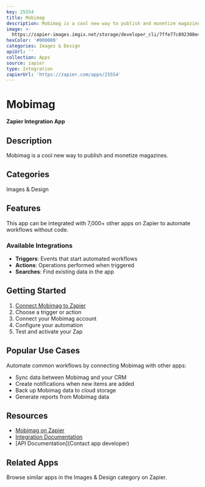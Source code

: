 ```yaml
---
key: 25554
title: Mobimag
description: Mobimag is a cool new way to publish and monetize magazines.
image: >-
  https://zapier-images.imgix.net/storage/developer_cli/7ffe77c892308e45ab4d15a58d410f49.png?auto=format%2Ccompress&ixlib=python-3.0.0&q=50
hexColor: '#000000'
categories: Images & Design
apiUrl: ''
collection: Apps
source: zapier
type: Integration
zapierUrl: 'https://zapier.com/apps/25554'
---
```

# Mobimag

**Zapier Integration App**

## Description

Mobimag is a cool new way to publish and monetize magazines.

## Categories

Images & Design

## Features

This app can be integrated with 7,000+ other apps on Zapier to automate workflows without code.

### Available Integrations

- **Triggers**: Events that start automated workflows
- **Actions**: Operations performed when triggered
- **Searches**: Find existing data in the app

## Getting Started

1. [Connect Mobimag to Zapier](https://zapier.com/apps/25554)
2. Choose a trigger or action
3. Connect your Mobimag account
4. Configure your automation
5. Test and activate your Zap

## Popular Use Cases

Automate common workflows by connecting Mobimag with other apps:

- Sync data between Mobimag and your CRM
- Create notifications when new items are added
- Back up Mobimag data to cloud storage
- Generate reports from Mobimag data

## Resources

- [Mobimag on Zapier](https://zapier.com/apps/25554)
- [Integration Documentation](https://zapier.com/apps/25554/integrations)
- [API Documentation](Contact app developer)

## Related Apps

Browse similar apps in the Images & Design category on Zapier.
